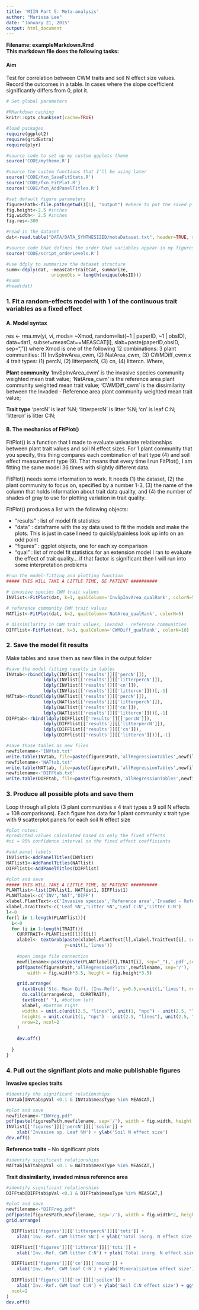 ```yaml
---
title: 'MIIN Part 5: Meta-analysis'
author: "Marissa Lee"
date: "January 21, 2015"
output: html_document
---
```


**Filename: exampleMarkdown.Rmd**  
**This markdown file does the following tasks:**  

#### Aim
Test for correlation between CWM traits and soil N effect size values. Record the outcomes in a table. In cases where the slope coefficient significantly differs from 0, plot it.

```r
# Set global parameters

#RMarkdown caching
knitr::opts_chunk$set(cache=TRUE)

#load packages
require(ggplot2)
require(gridExtra)
require(plyr)

#source code to set up my custom ggplots theme
source('CODE/mytheme.R')

#source the custom functions that I'll be using later
source('CODE/fxn_SaveFitStats.R')
source('CODE/fxn_FitPlot.R')
source('CODE/fxn_AddPanelTitles.R')

#set default figure parameters
figuresPath<-file.path(getwd()[1], "output") #where to put the saved plots
fig.height<-2.5 #inches
fig.width<- 2.5 #inches
fig.res<-300

#read-in the dataset
dat<-read.table("DATA/DATA_SYNTHESIZED/metaDataset.txt", header=TRUE, sep="\t")

#source code that defines the order that variables appear in my figures
source('CODE/script_orderLevels.R')

#use ddply to summarize the dataset structure
summ<-ddply(dat, ~measCat+traitCat, summarize,
                 uniqueObs = length(unique(obsID)))
#summ
#head(dat)
```


### 1. Fit a random-effects model with 1 of the continuous trait variables as a fixed effect

#### A. Model syntax  

res <- rma.mv(yi, vi, mods= ~Xmod, random=list(~1 | paperID, ~1 | obsID), data=dat1, subset=measCat==MEASCAT[i], slab=paste(paperID,obsID, sep=",")) where Xmod is one of the following 12 combinations: 3 plant communities: (1) InvSpInvArea_cwm, (2) NatArea_cwm, (3) CWMDiff_cwm x 4 trait types: (1) percN, (2) litterpercN, (3) cn, (4) littercn.  Where,

**Plant community**
'InvSpInvArea_cwm' is the invasive species community weighted mean trait value; 
'NatArea_cwm' is the reference area plant community weighted mean trait value;
'CWMDiff_cwm' is the dissimilarity between the Invaded - Reference area plant community weighted mean trait value;

**Trait type**
'percN' is leaf %N;
'litterpercN' is litter %N;
'cn' is leaf C:N;
'littercn' is litter C:N;  


#### B. The mechanics of FitPlot()  

FitPlot() is a function that I made to evaluate univariate relationships between plant trait values and soil N effect sizes. For 1 plant community that you specify, this thing compares each combination of trait type (4) and soil effect measurement type (9). That means that every time I run FitPlot(), I am fitting the same model 36 times with slightly different data. 

FitPlot() needs some information to work.  It needs (1) the dataset, (2) the plant community to focus on, specified by a number 1-3, (3) the name of the column that holds information about trait data quality, and (4) the number of shades of gray to use for plotting variation in trait quality.

FitPlot() produces a list with the following objects:

- "results" : list of model fit statistics
- "data" : dataframe with the xy data used to fit the models and make the plots. This is just in case I need to quickly/painless look up info on an odd point
- "figures" : ggplot objects, one for each xy comparison
- "qual" : list of model fit statistics for an extension model I ran to evaluate the effect of trait quality... if that factor is significant then I will run into some interpretation problems

```r

#run the model-fitting and plotting function
##### THIS WILL TAKE A LITTLE TIME, BE PATIENT ##########

# invasive species CWM trait values
INVlist<-FitPlot(dat, k=1, qualColumn='InvSpInvArea_qualRank', colorN=5)

# reference community CWM trait values
NATlist<-FitPlot(dat, k=2, qualColumn='NatArea_qualRank', colorN=5)

# dissimilarity in CWM trait values, invaded - reference communities
DIFFlist<-FitPlot(dat, k=3, qualColumn='CWMDiff_qualRank', colorN=10)

```


### 2. Save the model fit results  

Make tables and save them as new files in the output folder
```r

#save the model fitting results in tables
INVtab<-rbind(ldply(INVlist[['results']][['percN']]),
              ldply(INVlist[['results']][['litterpercN']]),
              ldply(INVlist[['results']][['cn']]),
              ldply(INVlist[['results']][['littercn']]))[,-1]
NATtab<-rbind(ldply(NATlist[['results']][['percN']]),
              ldply(NATlist[['results']][['litterpercN']]),
              ldply(NATlist[['results']][['cn']]),
              ldply(NATlist[['results']][['littercn']]))[,-1]
DIFFtab<-rbind(ldply(DIFFlist[['results']][['percN']]),
              ldply(DIFFlist[['results']][['litterpercN']]),
              ldply(DIFFlist[['results']][['cn']]),
              ldply(DIFFlist[['results']][['littercn']]))[,-1]

#save those tables as new files
newfilename<-'INVtab.txt'
write.table(INVtab, file=paste(figuresPath,'allRegressionTables',newfilename, sep='/'), sep='\t', row.names=FALSE)
newfilename<-'NATtab.txt'
write.table(NATtab, file=paste(figuresPath,'allRegressionTables',newfilename, sep='/'), sep='\t', row.names=FALSE)
newfilename<-'DIFFtab.txt'
write.table(DIFFtab, file=paste(figuresPath,'allRegressionTables',newfilename, sep='/'), sep='\t', row.names=FALSE)

```



### 3. Produce all possible plots and save them  

Loop through all plots (3 plant communities x 4 trait types x 9 soil N effects = 108 comparisons). Each figure has data for 1 plant community x trait type with 9 scatterplot panels for each soil N effect size  

```r

#plot notes:
#predicted values calculated based on only the fixed effects
#ci = 95% confidence interval on the fixed effect coefficients

#add panel labels
INVlist1<-AddPanelTitles(INVlist)
NATlist1<-AddPanelTitles(NATlist)
DIFFlist1<-AddPanelTitles(DIFFlist)

#plot and save
##### THIS WILL TAKE A LITTLE TIME, BE PATIENT ##########
PLANTlist<-list(INVlist1, NATlist1, DIFFlist1)
PLANTlabel<-c('INV','NAT','DIFF')
xlabel.PlantText<-c('Invasive species','Reference area','Invaded - Reference area')
xlabel.TraitText<-c('Leaf %N','Litter %N','Leaf C:N','Litter C:N')
l<-0
for(l in 1:length(PLANTlist)){
  i<-0
  for (i in 1:length(TRAIT)){
    CURRTRAIT<-PLANTlist[[l]][[i]]
    xlabel<- textGrob(paste(xlabel.PlantText[l],xlabel.TraitText[i], sep=", "), x=0.5,
                      y=unit(1,'lines'))
    
    #open image file connection
    newfilename<-paste(paste(PLANTlabel[l],TRAIT[i], sep="_"),'.pdf',sep="")
    pdf(paste(figuresPath,'allRegressionPlots',newfilename, sep='/'), 
        width = fig.width*3.5, height = fig.height*3.5)

    grid.arrange(
      textGrob('Std. Mean Diff. (Inv-Ref)', y=0.5,x=unit(1,'lines'), rot=90), # ylabel topleft
      do.call(arrangeGrob,  CURRTRAIT),
      textGrob(" "), #bottom left
      xlabel, #bottom right
      widths = unit.c(unit(2.5, "lines"), unit(1, "npc") - unit(2.5, "lines")), 
      heights = unit.c(unit(1, "npc") - unit(2.5, "lines"), unit(2.5, "lines")), 
      nrow=2, ncol=2
    )
    
    dev.off()
    
  }
}

```


### 4. Pull out the signifiant plots and make publishable figures

**Invasive species traits**
```r

#identify the significant relationships
INVtab[INVtab$pVal <0.1 & INVtab$measType %in% MEASCAT,]

#plot and save
newfilename<-"INVreg.pdf"
pdf(paste(figuresPath,newfilename, sep='/'), width = fig.width, height = fig.height)
INVlist[['figures']][['percN']][['soiln']] + 
    xlab('Invasive sp. Leaf %N') + ylab('Soil N effect size')
dev.off()

```


**Reference traits** -- No significant plots
```r

#identify significant relationships
NATtab[NATtab$pVal <0.1 & NATtab$measType %in% MEASCAT,]

```


**Trait dissimilarity, invaded minus reference area**
```r

#identify significant relationships
DIFFtab[DIFFtab$pVal <0.1 & DIFFtab$measType %in% MEASCAT,]

#plot and save
newfilename<-"DIFFreg.pdf"
pdf(paste(figuresPath,newfilename, sep='/'), width = fig.width*2, height = fig.height*2)
grid.arrange(

  DIFFlist[['figures']][['litterpercN']][['toti']] + 
    xlab('Inv.-Ref. CWM litter %N') + ylab('Total inorg. N effect size') + ggtitle('a'),

  DIFFlist[['figures']][['littercn']][['toti']] + 
    xlab('Inv.-Ref. CWM litter C:N') + ylab('Total inorg. N effect size') + ggtitle('b'),

  DIFFlist[['figures']][['cn']][['nminz']] + 
    xlab('Inv.-Ref. CWM leaf C:N') + ylab('Mineralization effect size') + ggtitle('c'),
  
  DIFFlist[['figures']][['cn']][['soilcn']] + 
    xlab('Inv.-Ref. CWM leaf C:N') + ylab('Soil C:N effect size') + ggtitle('d'),
  ncol=2
)
dev.off()

```




